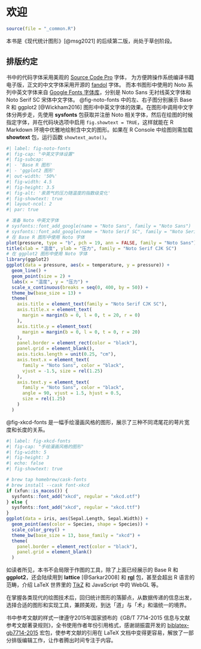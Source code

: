 # 欢迎 {#welcome .unnumbered}

```r
source(file = "_common.R")
```

::: callout-caution
本书是《现代统计图形》[@msg2021] 的后续第二版，尚处于草创阶段。
:::

## 排版约定 {#convention .unnumbered}

\index{showtext}

书中的代码字体采用美观的 [Source Code Pro](https://ctan.org/pkg/sourcecodepro) 字体， 为方便跨操作系统编译书籍电子版，正文的中文字体采用开源的 [fandol](https://ctan.org/pkg/fandol) 字体。 而本书图形中使用的 Noto 系列中英文字体来自 [Google Fonts 字体库](https://fonts.google.com/)，分别是 Noto Sans 无衬线英文字体和 Noto Serif SC 宋体中文字体。 @fig-noto-fonts 中的左、右子图分别展示 Base R 和 ggplot2 [@Wickham2016] 图形中中英文字体的效果。在图形中调用中文字体分两步走，先使用 **sysfonts** 包获取并注册 Noto 相关字体，然后在绘图的时候指定字体，并在代码块选项中启用 `fig.showtext = TRUE`，这样就能在 R Markdown 环境中优雅地绘制含中文的图形。如果在 R Console 中绘图则需加载 **showtext** 包，运行函数 `showtext_auto()`。

```r
#| label: fig-noto-fonts
#| fig-cap: "中英文字体设置"
#| fig-subcap: 
#| - 'Base R 图形'
#| - 'ggplot2 图形'
#| out-width: '50%'
#| fig-width: 4.5
#| fig-height: 3.5
#| fig-alt: '汞蒸气的压力随温度的指数级变化'
#| fig-showtext: true
#| layout-ncol: 2
#| par: true

# 准备 Noto 中英文字体
# sysfonts::font_add_google(name = "Noto Sans", family = "Noto Sans")
# sysfonts::font_add_google(name = "Noto Serif SC", family = "Noto Serif CJK SC")
# 在 Base R 图形中使用 Noto 字体
plot(pressure, type = "b", pch = 19, ann = FALSE, family = "Noto Sans")
title(xlab = "温度", ylab = "压力", family = "Noto Serif CJK SC")
# 在 ggplot2 图形中使用 Noto 字体
library(ggplot2)
ggplot(data = pressure, aes(x = temperature, y = pressure)) +
  geom_line() +
  geom_point(size = 2) +
  labs(x = "温度", y = "压力") +
  scale_x_continuous(breaks = seq(0, 400, by = 50)) +
  theme_bw(base_size = 13) +
  theme(
    axis.title = element_text(family = "Noto Serif CJK SC"),
    axis.title.x = element_text(
      margin = margin(b = 0, l = 0, t = 20, r = 0)
    ),
    axis.title.y = element_text(
      margin = margin(b = 0, l = 0, t = 0, r = 20)
    ),
    panel.border = element_rect(color = "black"),
    panel.grid = element_blank(),
    axis.ticks.length = unit(0.25, "cm"),
    axis.text.x = element_text(
      family = "Noto Sans", color = "black",
      vjust = -1.5, size = rel(1.25)
    ),
    axis.text.y = element_text(
      family = "Noto Sans", color = "black",
      angle = 90, vjust = 1.5, hjust = 0.5,
      size = rel(1.25)
    )
  )
```

@fig-xkcd-fonts 是一幅手绘漫画风格的图形，展示了三种不同鸢尾花的萼片宽度和长度的关系。

```r
#| label: fig-xkcd-fonts
#| fig-cap: "手绘漫画风格的图形"
#| fig-width: 5
#| fig-height: 3
#| echo: false
#| fig-showtext: true

# brew tap homebrew/cask-fonts
# brew install --cask font-xkcd
if (xfun::is_macos()) {
  sysfonts::font_add("xkcd", regular = "xkcd.otf")
} else {
  sysfonts::font_add("xkcd", regular = "xkcd.ttf")
}
ggplot(data = iris, aes(Sepal.Length, Sepal.Width)) +
  geom_point(aes(color = Species, shape = Species)) +
  scale_color_grey() +
  theme_bw(base_size = 13, base_family = "xkcd") +
  theme(
    panel.border = element_rect(color = "black"),
    panel.grid = element_blank()
  )
```

如读者所见，本书不会局限于作图的工具，除了上面已经展示的 Base R 和 **ggplot2**，还会陆续用到 **lattice** [@Sarkar2008] 和 [**rgl**](https://github.com/dmurdoch/rgl) 包，甚至会超出 R 语言的范畴，介绍 LaTeX 世界里的 [TikZ](https://ctan.org/pkg/pgf) 和 JavaScript 中的 WebGL 等。

在掌握各类现代的绘图技术后，回归统计图形的落脚点，从数据传递的信息出发，选择合适的图形和实现工具，兼顾美观，到达「道」与「术」和谐统一的境界。

书中参考文献的样式一律遵守2015年国家颁布的《GB/T 7714-2015 信息与文献 参考文献著录规则》，全书使用作者年份引用格式，感谢胡振震开发的 [biblatex-gb7714-2015](https://github.com/hushidong/biblatex-gb7714-2015) 宏包，使参考文献的引用在 LaTeX 文档中变得更容易，解放了一部分排版编辑工作，让作者腾出时间专注于内容。
